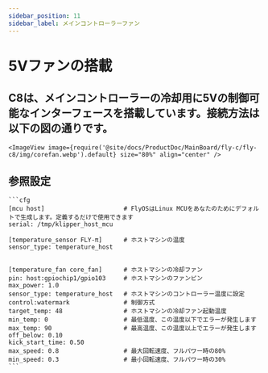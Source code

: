 ```yaml
---
sidebar_position: 11
sidebar_label: メインコントローラーファン
---
```





# 5Vファンの搭載

## C8は、メインコントローラーの冷却用に5Vの制御可能なインターフェースを搭載しています。接続方法は以下の図の通りです。

    <ImageView image={require('@site/docs/ProductDoc/MainBoard/fly-c/fly-c8/img/corefan.webp').default} size="80%" align="center" />

## 参照設定

    ```cfg
    [mcu host]                      # FlyOSはLinux MCUをあなたのためにデフォルトで生成します。定義するだけで使用できます           
    serial: /tmp/klipper_host_mcu 

    [temperature_sensor FLY-π]      # ホストマシンの温度
    sensor_type: temperature_host


    [temperature_fan core_fan]      # ホストマシンの冷却ファン
    pin: host:gpiochip1/gpio103     # ホストマシンのファンピン
    max_power: 1.0
    sensor_type: temperature_host   # ホストマシンのコントローラー温度に設定
    control:watermark               # 制御方式
    target_temp: 48                 # ホストマシンの冷却ファン起動温度
    min_temp: 0                     # 最低温度、この温度以下でエラーが発生します
    max_temp: 90                    # 最高温度、この温度以上でエラーが発生します
    off_below: 0.10
    kick_start_time: 0.50
    max_speed: 0.8                  # 最大回転速度、フルパワー時の80%
    min_speed: 0.3                  # 最小回転速度、フルパワー時の30%
    ```